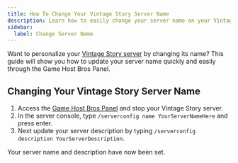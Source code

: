 ```yaml
---
title: How To Change Your Vintage Story Server Name
description: Learn how to easily change your server name on your Vintage Story dedicated server. Follow our step-by-step guide to update your hostname.
sidebar:
  label: Change Server Name
---
```


Want to personalize your [Vintage Story server](https://www.gamehostbros.com/vintage-story-server-hosting/) by changing its name? This guide will show you how to update your server name quickly and easily through the Game Host Bros Panel.

## Changing Your Vintage Story Server Name

<Steps>

1. Access the [Game Host Bros Panel](https://panel.gamehostbros.com/) and stop your Vintage Story server.
2. In the server console, type `/serverconfig name YourServerNameHere` and press enter.
3. Next update your server description by typing `/serverconfig description YourServerDescription`.
</Steps>

Your server name and description have now been set.
